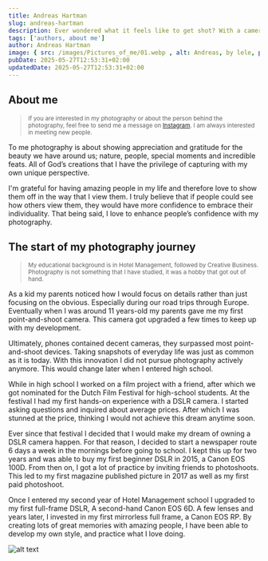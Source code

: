 ```yaml
---
title: Andreas Hartman
slug: andreas-hartman
description: Ever wondered what it feels like to get shot? With a camera, of course.
tags: ['authors, about me']
author: Andreas Hartman
image: { src: /images/Pictures_of_me/01.webp , alt: Andreas, by lele, positionx: 65%, positiony: 40% }
pubDate: 2025-05-27T12:53:31+02:00
updatedDate: 2025-05-27T12:53:31+02:00
---
```

## About me

> <small>If you are interested in my photography or about the person behind the photography, feel free to send me a message on [Instagram](https://www.instagram.com/andreashartman/). I am always interested in meeting new people.</small>

To me photography is about showing appreciation and gratitude for the beauty we have around us; nature, people, special moments and incredible feats. All of God’s creations that I have the privilege of capturing with my own unique perspective.

I'm grateful for having amazing people in my life and therefore love to show them off in the way that I view them. I truly believe that if people could see how others view them, they would have more confidence to embrace their individuality. That being said, I love to enhance people’s confidence with my photography.

## The start of my photography journey

> <small> My educational background is in Hotel Management, followed by Creative Business. Photography is not something that I have studied, it was a hobby that got out of hand. </small>

As a kid my parents noticed how I would focus on details rather than just focusing on the obvious. Especially during our road trips through Europe. Eventually when I was around 11 years-old my parents gave me my first point-and-shoot camera. This camera got upgraded a few times to keep up with my development.

Ultimately, phones contained decent cameras, they surpassed most point-and-shoot devices. Taking snapshots of everyday life was just as common as it is today. With this innovation I did not pursue photography actively anymore. This would change later when I entered high school.

While in high school I worked on a film project with a friend, after which we got nominated for the Dutch Film Festival for high-school students. At the festival I had my first hands-on experience with a DSLR camera. I started asking questions and inquired about average prices. After which I was stunned at the price, thinking I would not achieve this dream anytime soon.

Ever since that festival I decided that I would make my dream of owning a DSLR camera happen. For that reason, I decided to start a newspaper route 6 days a week in the mornings before going to school. I kept this up for two years and was able to buy my first beginner DSLR in 2015, a Canon EOS 100D. From then on, I got a lot of practice by inviting friends to photoshoots. This led to my first magazine published picture in 2017 as well as my first paid photoshoot.

Once I entered my second year of Hotel Management school I upgraded to my first full-frame DSLR, A second-hand Canon EOS 6D. A few lenses and years later, I invested in my first mirrorless full frame, a Canon EOS RP. By creating lots of great memories with amazing people, I have been able to develop my own style, and practice what I love doing.

![alt text](/images/Pictures_of_me/02.webp)